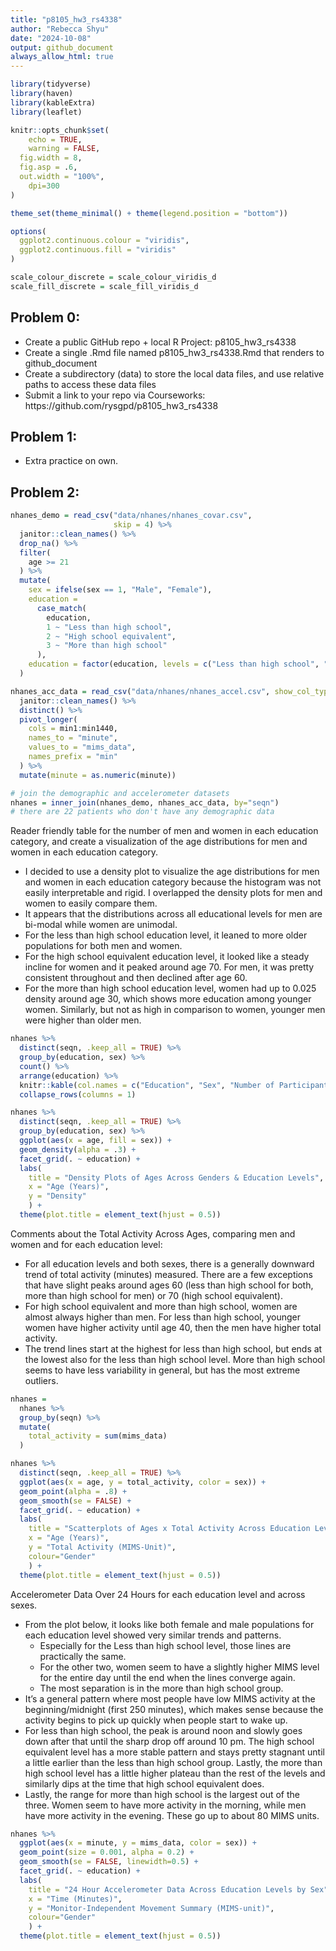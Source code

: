 ```yaml
---
title: "p8105_hw3_rs4338"
author: "Rebecca Shyu"
date: "2024-10-08"
output: github_document
always_allow_html: true
---
```


```r
library(tidyverse)
library(haven)
library(kableExtra)
library(leaflet)

knitr::opts_chunk$set(
	echo = TRUE,
	warning = FALSE,
  fig.width = 8,
  fig.asp = .6,
  out.width = "100%",
	dpi=300
)

theme_set(theme_minimal() + theme(legend.position = "bottom"))

options(
  ggplot2.continuous.colour = "viridis",
  ggplot2.continuous.fill = "viridis"
)

scale_colour_discrete = scale_colour_viridis_d
scale_fill_discrete = scale_fill_viridis_d

```

## Problem 0:

* Create a public GitHub repo + local R Project: p8105_hw3_rs4338
* Create a single .Rmd file named p8105_hw3_rs4338.Rmd that renders to github_document
* Create a subdirectory (data) to store the local data files, and use relative paths to access these data files
* Submit a link to your repo via Courseworks: https://github.com/rysgpd/p8105_hw3_rs4338

## Problem 1:

* Extra practice on own.

## Problem 2:

```r

nhanes_demo = read_csv("data/nhanes/nhanes_covar.csv", 
                       skip = 4) %>% 
  janitor::clean_names() %>% 
  drop_na() %>% 
  filter(
    age >= 21
  ) %>% 
  mutate(
    sex = ifelse(sex == 1, "Male", "Female"),
    education = 
      case_match(
        education,
        1 ~ "Less than high school",
        2 ~ "High school equivalent",
        3 ~ "More than high school"
      ),
    education = factor(education, levels = c("Less than high school", "High school equivalent", "More than high school"))
  ) 

nhanes_acc_data = read_csv("data/nhanes/nhanes_accel.csv", show_col_types = FALSE) %>%
  janitor::clean_names() %>% 
  distinct() %>% 
  pivot_longer(
    cols = min1:min1440,
    names_to = "minute",
    values_to = "mims_data",
    names_prefix = "min"
  ) %>% 
  mutate(minute = as.numeric(minute))

# join the demographic and accelerometer datasets
nhanes = inner_join(nhanes_demo, nhanes_acc_data, by="seqn")
# there are 22 patients who don't have any demographic data
```

Reader friendly table for the number of men and women in each education category, and create a visualization of the age distributions for men and women in each education category.

* I decided to use a density plot to visualize the age distributions for men and women in each education category because the histogram was not easily interpretable and rigid. I overlapped the density plots for men and women to easily compare them. 
* It appears that the distributions across all educational levels for men are bi-modal while women are unimodal. 
* For the less than high school education level, it leaned to more older populations for both men and women.
* For the high school equivalent education level, it looked like a steady incline for women and it peaked around age 70. For men, it was pretty consistent throughout and then declined after age 60. 
* For the more than high school education level, women had up to 0.025 density around age 30, which shows more education among younger women. Similarly, but not as high in comparison to women, younger men were higher than older men. 

```r

nhanes %>% 
  distinct(seqn, .keep_all = TRUE) %>%
  group_by(education, sex) %>% 
  count() %>% 
  arrange(education) %>% 
  knitr::kable(col.names = c("Education", "Sex", "Number of Participants"), caption = "NHANES Accelerometer Demographics Breakdown") %>% 
  collapse_rows(columns = 1)

nhanes %>% 
  distinct(seqn, .keep_all = TRUE) %>%
  group_by(education, sex) %>% 
  ggplot(aes(x = age, fill = sex)) +
  geom_density(alpha = .3) +
  facet_grid(. ~ education) +
  labs(
    title = "Density Plots of Ages Across Genders & Education Levels",
    x = "Age (Years)",
    y = "Density"
    ) +
  theme(plot.title = element_text(hjust = 0.5))

```

Comments about the Total Activity Across Ages, comparing men and women and for each education level:

* For all education levels and both sexes, there is a generally downward trend of total activity (minutes) measured. There are a few exceptions that have slight peaks around ages 60 (less than high school for both, more than high school for men) or 70 (high school equivalent).
* For high school equivalent and more than high school, women are almost always higher than men. For less than high school, younger women have higher activity until age 40, then the men have higher total activity. 
* The trend lines start at the highest for less than high school, but ends at the lowest also for the less than high school level. More than high school seems to have less variability in general, but has the most extreme outliers. 


```r

nhanes = 
  nhanes %>% 
  group_by(seqn) %>% 
  mutate(
    total_activity = sum(mims_data)
  )

nhanes %>% 
  distinct(seqn, .keep_all = TRUE) %>% 
  ggplot(aes(x = age, y = total_activity, color = sex)) +
  geom_point(alpha = .8) +
  geom_smooth(se = FALSE) +
  facet_grid(. ~ education) +
  labs(
    title = "Scatterplots of Ages x Total Activity Across Education Levels",
    x = "Age (Years)",
    y = "Total Activity (MIMS-Unit)",
    colour="Gender" 
    ) +
  theme(plot.title = element_text(hjust = 0.5))
```

Accelerometer Data Over 24 Hours for each education level and across sexes.

* From the plot below, it looks like both female and male populations for each education level showed very similar trends and patterns. 
  * Especially for the Less than high school level, those lines are practically the same.
  * For the other two, women seem to have a slightly higher MIMS level for the entire day until the end when the lines converge again.
  * The most separation is in the more than high school group.
* It's a general pattern where most people have low MIMS activity at the beginning/midnight (first 250 minutes), which makes sense because the activity begins to pick up quickly when people start to wake up. 
* For less than high school, the peak is around noon and slowly goes down after that until the sharp drop off around 10 pm. The high school equivalent level has a more stable pattern and stays pretty stagnant until a little earlier than the less than high school group. Lastly, the more than high school level has a little higher plateau than the rest of the levels and similarly dips at the time that high school equivalent does. 
* Lastly, the range for more than high school is the largest out of the three. Women seem to have more activity in the morning, while men have more activity in the evening. These go up to about 80 MIMS units.

```r

nhanes %>% 
  ggplot(aes(x = minute, y = mims_data, color = sex)) +
  geom_point(size = 0.001, alpha = 0.2) +
  geom_smooth(se = FALSE, linewidth=0.5) +
  facet_grid(. ~ education) +
  labs(
    title = "24 Hour Accelerometer Data Across Education Levels by Sex",
    x = "Time (Minutes)",
    y = "Monitor-Independent Movement Summary (MIMS-unit)",
    colour="Gender"
    ) +
  theme(plot.title = element_text(hjust = 0.5))

```

